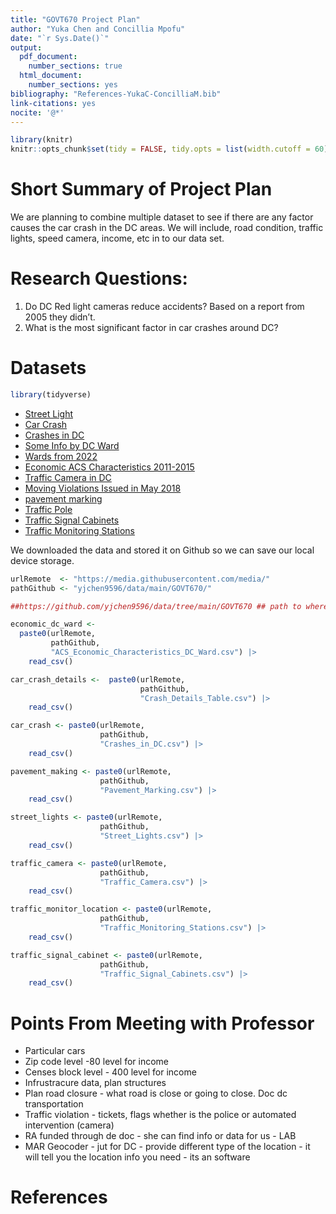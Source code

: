 ```yaml
---
title: "GOVT670 Project Plan"
author: "Yuka Chen and Concillia Mpofu"
date: "`r Sys.Date()`"
output:
  pdf_document:
    number_sections: true
  html_document:
    number_sections: yes
bibliography: "References-YukaC-ConcilliaM.bib"
link-citations: yes
nocite: '@*'
---
```




```r
library(knitr)
knitr::opts_chunk$set(tidy = FALSE, tidy.opts = list(width.cutoff = 60))
```

# Short Summary of Project Plan
We are planning to combine multiple dataset to see if there are any factor causes the car crash in the DC areas. We will include, road condition, traffic lights, speed camera, income, etc in to our data set.

# Research Questions:

1. Do DC Red light cameras reduce accidents? Based on a report from 2005 they didn't. 
2. What is the most significant factor in car crashes around DC?

# Datasets

```r
library(tidyverse)
```

- [Street Light](https://opendata.dc.gov/datasets/DCGIS::street-lights/about)
- [Car Crash](https://opendata.dc.gov/datasets/DCGIS::crash-details-table/explore)
- [Crashes in DC](https://opendata.dc.gov/datasets/DCGIS::crashes-in-dc/explore?location=38.893706)
- [Some Info by DC Ward](https://opendata.dc.gov/datasets/acs-economic-characteristics-dc-ward/explore?location=38.940965)
- [Wards from 2022](https://opendata.dc.gov/datasets/DCGIS::wards-from-2022/explore?location=38.893755)
- [Economic ACS Characteristics 2011-2015](https://opendata.dc.gov/datasets/economic-acs-characteristics-2011-to-2015/explore)
- [Traffic Camera in DC](https://opendata.dc.gov/datasets/traffic-camera/about)
- [Moving Violations Issued in May 2018](https://opendata.dc.gov/datasets/87a2d2f6a8124b1e9d7406185d8fec80/explore)
- [pavement marking](https://opendata.dc.gov/datasets/DCGIS::pavement-marking/explore?location=38.892509%2C-77.020630%2C12.66)
- [Traffic Pole](https://opendata.dc.gov/datasets/DCGIS::traffic-pole/explore?location=38.892509%2C-77.020630%2C12.66)
- [Traffic Signal Cabinets](https://opendata.dc.gov/datasets/DCGIS::traffic-signal-cabinets/explore?location=38.892509%2C-77.020630%2C12.66)
- [Traffic Monitoring Stations](https://opendata.dc.gov/datasets/DCGIS::traffic-monitoring-stations/explore?location=38.892509%2C-77.020630%2C12.66)

We downloaded the data and stored it on Github so we can save our local device storage. 

```r
urlRemote  <- "https://media.githubusercontent.com/media/"
pathGithub <- "yjchen9596/data/main/GOVT670/" 

##https://github.com/yjchen9596/data/tree/main/GOVT670 ## path to where I store the data
```

```r
economic_dc_ward <- 
  paste0(urlRemote,
         pathGithub, 
         "ACS_Economic_Characteristics_DC_Ward.csv") |> 
    read_csv()
```


```r
car_crash_details <-  paste0(urlRemote, 
                             pathGithub, 
                             "Crash_Details_Table.csv") |> 
    read_csv()
```

```r
car_crash <- paste0(urlRemote,
                    pathGithub,
                    "Crashes_in_DC.csv") |> 
    read_csv()
```

```r
pavement_making <- paste0(urlRemote,
                    pathGithub,
                    "Pavement_Marking.csv") |> 
    read_csv()
```

```r
street_lights <- paste0(urlRemote,
                    pathGithub,
                    "Street_Lights.csv") |> 
    read_csv()
```

```r
traffic_camera <- paste0(urlRemote,
                    pathGithub,
                    "Traffic_Camera.csv") |> 
    read_csv()
```

```r
traffic_monitor_location <- paste0(urlRemote,
                    pathGithub,
                    "Traffic_Monitoring_Stations.csv") |> 
    read_csv()
```

```r
traffic_signal_cabinet <- paste0(urlRemote,
                    pathGithub,
                    "Traffic_Signal_Cabinets.csv") |> 
    read_csv()
```


# Points From Meeting with Professor

- Particular cars
- Zip code level -80 level for income
- Censes block level - 400 level for income
- Infrustracure data, plan structures
- Plan road closure - what road is close or going to close. Doc dc transportation
- Traffic violation - tickets, flags whether is the police or automated intervention (camera)
- RA funded through de doc - she can find info or data for us - LAB
- MAR Geocoder - jut for DC - provide different type of the location - it will tell you the location info you need - its an software


# References


<div id="refs"></div>